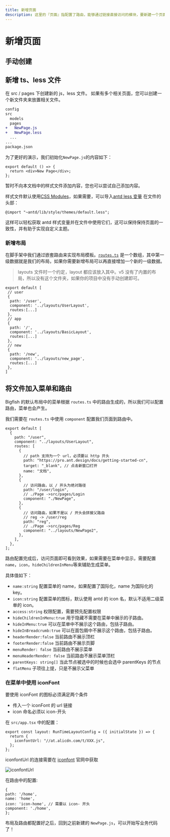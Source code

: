 ```yaml
---
title: 新增页面
description: 这里的『页面』指配置了路由，能够通过链接直接访问的模块，要新建一个页面，通常可以在脚手架的基础上进行简单的配置。
---
```


# 新增页面

## 手动创建

## 新增 ts、less 文件

在 src / pages 下创建新的 js，less 文件。 如果有多个相关页面，您可以创建一个新文件夹来放置相关文件。

```diff
config
src
  models
  pages
+   NewPage.js
+   NewPage.less
  ...
...
package.json
```

为了更好的演示，我们初始化`NewPage.js`的内容如下：

```tsx | pure | pure
export default () => {
  return <div>New Page</div>;
};
```

暂时不向本文档中的样式文件添加内容，您也可以尝试自己添加内容。

样式文件默认使用[CSS Modules](http://www.ruanyifeng.com/blog/2016/06/css_modules.html)，如果需要，可以导入[antd less 变量](https://github.com/ant-design/ant-design/blob/master/components/style/themes/default.less) 在文件的头部：

```less
@import "~antd/lib/style/themes/default.less";
```

这样可以轻松获取 antd 样式变量并在文件中使用它们，这可以保持保持页面的一致性，并有助于实现自定义主题。

### 新增布局

在脚手架中我们通过嵌套路由来实现布局模板。[`routes.ts`](https://github.com/ant-design/ant-design-pro/blob/master/config/routes.ts) 是一个数组，其中第一级数据就是我们的布局，如果你需要新增布局可以再直接增加一个新的一级数据。

> layouts 文件时一个约定，layout 都应该放入其中。v5 没有了内置的布局，所以没有这个文件夹，如果你的项目中没有手动创建即可。

```tsx | pure | pure
export default [
 // user
 {
  path: '/user',
  component: '../layouts/UserLayout',
  routes:[...]
 },
 // app
 {
  path: '/',
  component: '../layouts/BasicLayout',
  routes:[...]
 },
 // new
 {
  path: '/new',
  component: '../layouts/new_page',
  routes:[...]
 },
]

```

## 将文件加入菜单和路由

Bigfish 的默认布局中的菜单根据 `routes.ts` 中的路由生成的，所以我们可以配置路由，菜单也会产生。

我们需要在 `routes.ts` 中使用 `component` 配置我们页面到路由中。

```tsx | pure | pure
export default [
  {
    path: "/user",
    component: "../layouts/UserLayout",
    routes: [
      {
        // path 支持为一个 url，必须要以 http 开头
        path: "https://pro.ant.design/docs/getting-started-cn",
        target: "_blank", // 点击新窗口打开
        name: "文档",
      },
      {
        // 访问路由，以 / 开头为绝对路径
        path: "/user/login",
        // ./Page ->src/pages/Login
        component: "./NewPage",
      },
      {
        // 访问路由，如果不是以 / 开头会拼接父路由
        // reg -> /user/reg
        path: "reg",
        // ./Page ->src/pages/Reg
        component: "../layouts/NewPage2",
      },
    ],
  },
];
```

路由配置完成后，访问页面即可看到效果，如果需要在菜单中显示，需要配置 `name`，`icon`，`hideChildrenInMenu`等来辅助生成菜单。

具体值如下：

- `name:string` 配置菜单的 name，如果配置了国际化，name 为国际化的 key。
- `icon:string` 配置菜单的图标，默认使用 antd 的 icon 名，默认不适用二级菜单的 icon。
- `access:string` 权限配置，需要预先配置权限
- `hideChildrenInMenu:true` 用于隐藏不需要在菜单中展示的子路由。
- `hideInMenu:true` 可以在菜单中不展示这个路由，包括子路由。
- `hideInBreadcrumb:true` 可以在面包屑中不展示这个路由，包括子路由。
- `headerRender:false` 当前路由不展示顶栏
- `footerRender:false` 当前路由不展示页脚
- `menuRender: false` 当前路由不展示菜单
- `menuHeaderRender: false` 当前路由不展示菜单顶栏
- `parentKeys: string[]` 当此节点被选中的时候也会选中 parentKeys 的节点
- `flatMenu` 子项往上提，只是不展示父菜单

### 在菜单中使用 iconFont

要使用 iconFont 的图标必须满足两个条件

- 传入一个 iconFont 的 url 链接
- icon 命名必须以 icon-开头

在 `src/app.tsx` 中的配置：

```tsx | pure| pure
export const layout: RunTimeLayoutConfig = ({ initialState }) => {
  return {
    iconfontUrl: "//at.alicdn.com/t/XXX.js",
  };
};
```

iconfontUrl 的连接需要在 [iconfont](https://www.iconfont.cn/) 官网中获取

![iconfontUrl](https://gw.alipayobjects.com/zos/antfincdn/IDUHlF6tYH/16ed4957ec7b3af5.png)

在路由中的配置:

```tsx | pure | pure
{
path: '/home',
name: 'home',
icon: 'icon-home', // 需要以 icon- 开头
component: './home',
};
```

布局及路由都配置好之后，回到之前新建的 `NewPage.js`，可以开始写业务代码了！
